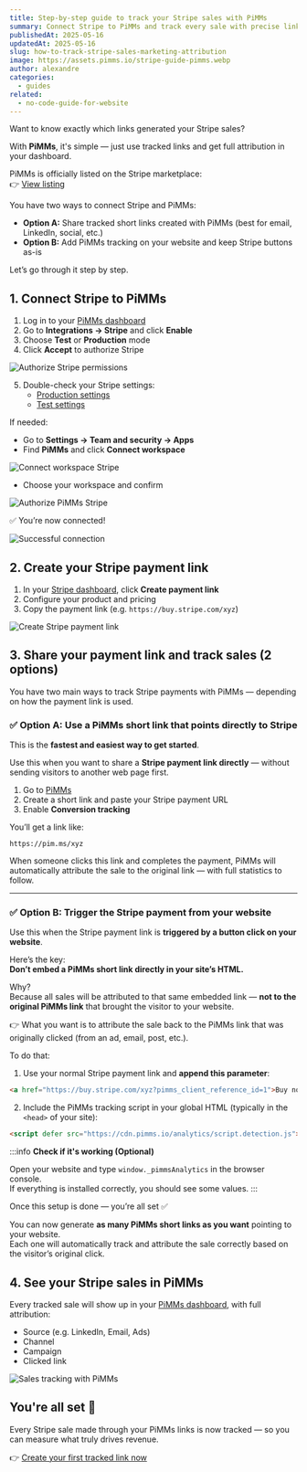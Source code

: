 ```yaml
---
title: Step-by-step guide to track your Stripe sales with PiMMs
summary: Connect Stripe to PiMMs and track every sale with precise link attribution — no code required.
publishedAt: 2025-05-16
updatedAt: 2025-05-16
slug: how-to-track-stripe-sales-marketing-attribution
image: https://assets.pimms.io/stripe-guide-pimms.webp
author: alexandre
categories:
  - guides
related:
  - no-code-guide-for-website
---
```


Want to know exactly which links generated your Stripe sales?

With **PiMMs**, it's simple — just use tracked links and get full attribution in your dashboard.

PiMMs is officially listed on the Stripe marketplace:  
👉 [View listing](https://marketplace.stripe.com/apps/pimms)

You have two ways to connect Stripe and PiMMs:

- **Option A:** Share tracked short links created with PiMMs (best for email, LinkedIn, social, etc.)
- **Option B:** Add PiMMs tracking on your website and keep Stripe buttons as-is

Let’s go through it step by step.

## 1. Connect Stripe to PiMMs

1. Log in to your [PiMMs dashboard](https://app.pimms.io)
2. Go to **Integrations → Stripe** and click **Enable**
3. Choose **Test** or **Production** mode
4. Click **Accept** to authorize Stripe

![Authorize Stripe permissions](https://assets.pimms.io/stripe-accept-permissions.webp)

5. Double-check your Stripe settings:
   - [Production settings](https://dashboard.stripe.com/settings/apps/pimms.io)
   - [Test settings](https://dashboard.stripe.com/test/settings/apps/pimms.io)

If needed:
- Go to **Settings → Team and security → Apps**
- Find **PiMMs** and click **Connect workspace**

![Connect workspace Stripe](https://assets.pimms.io/stripe-connect-workspace.webp)

- Choose your workspace and confirm

![Authorize PiMMs Stripe](https://assets.pimms.io/stripe-authorize-permissions.webp)

✅ You’re now connected!

![Successful connection](https://assets.pimms.io/stripe-connected.webp)

## 2. Create your Stripe payment link

1. In your [Stripe dashboard](https://dashboard.stripe.com), click **Create payment link**
2. Configure your product and pricing
3. Copy the payment link (e.g. `https://buy.stripe.com/xyz`)

![Create Stripe payment link](https://assets.pimms.io/stripe-create-payment-link.webp)

## 3. Share your payment link and track sales (2 options)

You have two main ways to track Stripe payments with PiMMs — depending on how the payment link is used.

### ✅ Option A: Use a PiMMs short link that points directly to Stripe

This is the **fastest and easiest way to get started**.

Use this when you want to share a **Stripe payment link directly** — without sending visitors to another web page first.

1. Go to [PiMMs](https://app.pimms.io)  
2. Create a short link and paste your Stripe payment URL  
3. Enable **Conversion tracking**

You’ll get a link like:

```
https://pim.ms/xyz
```

When someone clicks this link and completes the payment, PiMMs will automatically attribute the sale to the original link — with full statistics to follow.

---

### ✅ Option B: Trigger the Stripe payment from your website

Use this when the Stripe payment link is **triggered by a button click on your website**.

Here’s the key:  
**Don’t embed a PiMMs short link directly in your site’s HTML.**

Why?  
Because all sales will be attributed to that same embedded link — **not to the original PiMMs link** that brought the visitor to your website.

👉 What you want is to attribute the sale back to the PiMMs link that was originally clicked (from an ad, email, post, etc.).

To do that:

1. Use your normal Stripe payment link and **append this parameter**:

```html
<a href="https://buy.stripe.com/xyz?pimms_client_reference_id=1">Buy now</a>
```

2. Include the PiMMs tracking script in your global HTML (typically in the `<head>` of your site):

```html
<script defer src="https://cdn.pimms.io/analytics/script.detection.js"></script>
```

:::info
**Check if it's working (Optional)**

Open your website and type `window._pimmsAnalytics` in the browser console.  
If everything is installed correctly, you should see some values.
:::

Once this setup is done — you’re all set ✅

You can now generate **as many PiMMs short links as you want** pointing to your website.  
Each one will automatically track and attribute the sale correctly based on the visitor’s original click.

## 4. See your Stripe sales in PiMMs

Every tracked sale will show up in your [PiMMs dashboard](https://app.pimms.io), with full attribution:

- Source (e.g. LinkedIn, Email, Ads)
- Channel
- Campaign
- Clicked link

![Sales tracking with PiMMs](https://assets.pimms.io/stripe-sales-tracking.webp?v=2)


## You're all set 🎉

Every Stripe sale made through your PiMMs links is now tracked — so you can measure what truly drives revenue.

👉 [Create your first tracked link now](https://app.pimms.io)